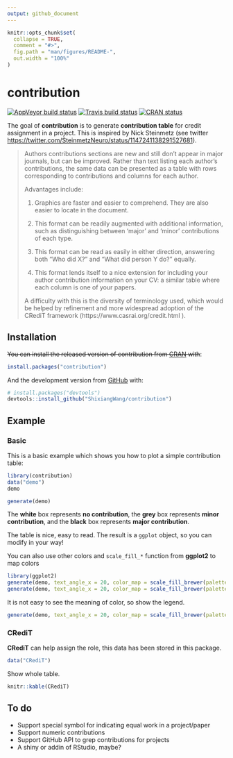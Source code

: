 ```yaml
---
output: github_document
---
```


<!-- README.md is generated from README.Rmd. Please edit that file -->

```r
knitr::opts_chunk$set(
  collapse = TRUE,
  comment = "#>",
  fig.path = "man/figures/README-",
  out.width = "100%"
)
```
# contribution

<!-- badges: start -->
[![AppVeyor build status](https://ci.appveyor.com/api/projects/status/github/ShixiangWang/contribution?branch=master&svg=true)](https://ci.appveyor.com/project/ShixiangWang/contribution)
[![Travis build status](https://travis-ci.org/ShixiangWang/contribution.svg?branch=master)](https://travis-ci.org/ShixiangWang/contribution)
[![CRAN status](https://www.r-pkg.org/badges/version/contribution)](https://cran.r-project.org/package=contribution)
<!-- badges: end -->

The goal of **contribution** is to generate **contribution table** for credit assignment in a project. 
This is inspired by Nick Steinmetz (see twitter <https://twitter.com/SteinmetzNeuro/status/1147241138291527681>). 

> Authors contributions sections are new and still don’t appear in major journals, but can be improved. Rather than text listing each author’s contributions, the same data can be presented as a table with rows corresponding to contributions and columns for each author.
>
> Advantages include: 
>
> 1. Graphics are faster and easier to comprehend. They are also easier to locate in the document.
>
> 2. This format can be readily augmented with additional information, such as distinguishing between ‘major’ and ‘minor’ contributions of each type.
>
> 3. This format can be read as easily in either direction, answering both "Who did X?" and "What did person Y do?" equally. 
>
> 4. This format lends itself to a nice extension for including your author contribution information on your CV: a similar table where each column is one of your papers.
>
>
> A difficulty with this is the diversity of terminology used, which would be helped by refinement and more widespread adoption of the CRediT framework (https://www.casrai.org/credit.html ). 


## Installation

~~You can install the released version of contribution from [CRAN](https://CRAN.R-project.org) with~~:

``` r
install.packages("contribution")
```

And the development version from [GitHub](https://github.com/) with:

``` r
# install.packages("devtools")
devtools::install_github("ShixiangWang/contribution")
```


## Example

### Basic

This is a basic example which shows you how to plot a simple contribution table:

```r
library(contribution)
data("demo")
demo
```

```r
generate(demo)
```

The **white** box represents **no contribution**, the **grey** box represents **minor contribution**, and the **black** box
represents **major contribution**.

The table is nice, easy to read. The result is a `ggplot` object, so you can modify in your way!

You can also use other colors and `scale_fill_*` function from **ggplot2** to map colors

```r
library(ggplot2)
generate(demo, text_angle_x = 20, color_map = scale_fill_brewer(palette ="Oranges"))
generate(demo, text_angle_x = 20, color_map = scale_fill_brewer(palette ="Set1"))
```

It is not easy to see the meaning of color, so show the legend.

```r
generate(demo, text_angle_x = 20, color_map = scale_fill_brewer(palette ="Set1"), show_legend = TRUE)
```

### CRediT

**CRediT** can help assign the role, this data has been stored in this package.

```r
data("CRediT")
```

Show whole table.

```r
knitr::kable(CRediT)
```

## To do

* Support special symbol for indicating equal work in a project/paper
* Support numeric contributions
* Support GitHub API to grep contributions for projects
* A shiny or addin of RStudio, maybe?

